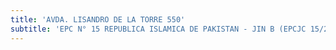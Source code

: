 ```yaml
---
title: 'AVDA. LISANDRO DE LA TORRE 550'
subtitle: 'EPC N° 15 REPUBLICA ISLAMICA DE PAKISTAN - JIN B (EPCJC 15/20°)'
---
```



